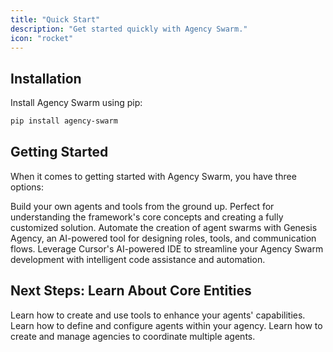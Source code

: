 ```yaml
---
title: "Quick Start"
description: "Get started quickly with Agency Swarm."
icon: "rocket"
---
```


## Installation

Install Agency Swarm using pip:
```bash
pip install agency-swarm
```

## Getting Started

When it comes to getting started with Agency Swarm, you have three options:

<CardGroup cols={3}>
  <Card title="From Scratch" icon="code" iconType="duotone" href="/quickstart/from-scratch">
    Build your own agents and tools from the ground up. Perfect for understanding the framework's core concepts and creating a fully customized solution.
  </Card>
  <Card title="Use Genesis Agency" icon="wand-sparkles" iconType="duotone" href="/quickstart/genesis-agency">
    Automate the creation of agent swarms with Genesis Agency, an AI-powered tool for designing roles, tools, and communication flows.
  </Card>
  <Card title="Cursor" icon="terminal" iconType="duotone" href="/quickstart/cursor-ai">
    Leverage Cursor's AI-powered IDE to streamline your Agency Swarm development with intelligent code assistance and automation.
  </Card>
</CardGroup>

## Next Steps: Learn About Core Entities

<Card title="Tools" icon="wrench" href="../core-entities/tools">
  Learn how to create and use tools to enhance your agents' capabilities.
</Card>

<Card title="Agents" icon="robot" href="../core-entities/agents">
  Learn how to define and configure agents within your agency.
</Card>

<Card title="Agencies" icon="sitemap" href="../core-entities/agencies">
  Learn how to create and manage agencies to coordinate multiple agents.
</Card>
